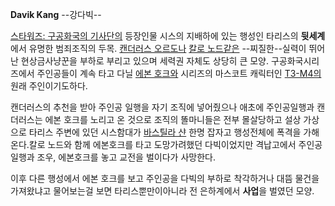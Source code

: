 '''Davik Kang'''
--강다빅--

[[스타워즈: 구공화국의 기사단]]의 등장인물
시스의 지배하에 있는 행성인 타리스의 '''뒷세계'''에서 유명한 범죄조직의 두목.
[[캔더러스 오르도]]나 [[칼로 노드]]같은 --찌질한--실력이 뛰어난 현상금사냥꾼을 부하로 부리고 있으며 세력권 자체도 상당히 큰 모양. 구공화국시리즈에서 주인공들이 계속 타고 다닐 [[에본 호크]]와 시리즈의 마스코트 캐릭터인 [[T3-M4]]의 원래 주인이기도하다. 

캔더러스의 추천을 받아 주인공 일행을 자기 조직에 넣어줬으나 애초에 주인공일행과 캔더러스는 에본 호크를 노리고 온 것으로 조직의 똘마니들은 전부 몰살당하고 설상 가상으로 타리스 주변에 있던 시스함대가 [[바스틸라 샨]] 한명 잡자고 행성전체에 폭격을 가해온다.칼로 노드와 함께 에본호크를 타고 도망가려했던 다빅이었지만 격납고에서 주인공 일행과 조우, 에본호크를 놓고 교전을 벌이다가 사망한다.

이후 다른 행성에서 에본 호크를 보고 주인공을 다빅의 부하로 착각하거나 대뜸 물건을 가져왔냐고 물어보는걸 보면 타리스뿐만이아니라 전 은하계에서 '''사업'''을 벌였던 모양.
